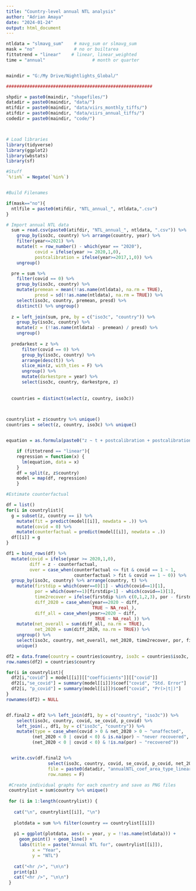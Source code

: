 ---
title: "Country-level annual NTL analysis"
author: "Adrian Amaya"
date: "2024-01-24"
output: html_document
---

<style type="text/css">
.main-container {
  max-width: 1800px;
  margin-left: auto;
  margin-right: auto;
}
</style>

```{r setup, include=FALSE}

ntldata = "slmavg_sum"    # mavg_sum or slmavg_sum
mask = "no"               # no or builtarea
fittotrend = "linear"    # linear, linear_weighted
time = "annual"                  # month or quarter


maindir = "G:/My Drive/Nightlights_Global/"

########################################################

shpdir = paste0(maindir, "shapefiles/")
datadir = paste0(maindir, "data/")
mtifdir = paste0(maindir, "data/viirs_monthly_tiffs/")
atifdir = paste0(maindir, "data/viirs_annual_tiffs/")
codedir = paste0(maindir, "code/")



# Load libraries
library(tidyverse)
library(ggplot2)
library(wbstats)
library(sf)

#Stuff
`%!in%` = Negate(`%in%`)


#Build Filenames

if(mask=="no"){
  ntlfile = paste0(mtifdir, "NTL_annual_", ntldata,".csv")
} 

```



```{r}



# Import annual NTL data
  sum = read.csv(paste0(atifdir, "NTL_annual_", ntldata, ".csv")) %>%
    group_by(iso3c, country) %>% arrange(country, year) %>%
    filter(year<=2021) %>%
    mutate(t = row_number() - which(year == "2020"),
           covid = ifelse(year >= 2020,1,0),
           postcalibration = ifelse(year>=2017,1,0)) %>%
    ungroup()

  pre = sum %>%
    filter(covid == 0) %>%
    group_by(iso3c, country) %>%
    mutate(premean = mean(!!as.name(ntldata), na.rm = TRUE),
           presd = sd(!!as.name(ntldata), na.rm = TRUE)) %>%
    select(iso3c, country, premean, presd) %>%
    distinct() %>% ungroup()
  
  z = left_join(sum, pre, by = c("iso3c", "country")) %>%
    group_by(iso3c, country) %>%
    mutate(z = (!!as.name(ntldata) - premean) / presd) %>%
    ungroup()
  
  predarkest = z %>%
      filter(covid == 0) %>%
      group_by(iso3c, country) %>%
      arrange(desc(t)) %>%
      slice_min(z, with_ties = F) %>%
      ungroup() %>%
      mutate(darkestpre = year) %>%
      select(iso3c, country, darkestpre, z)
  
  
  countries = distinct(select(z, country, iso3c))

  
```


```{r}
countrylist = z$country %>% unique()
countries = select(z, country, iso3c) %>% unique()


equation = as.formula(paste0("z ~ t + postcalibration + postcalibration*t + covid + covid*t"))

    if (fittotrend == "linear"){
    regression = function(x) {
      lm(equation, data = x)
    }
    df = split(z, z$country)
    model = map(df, regression)
    }

#Estimate counterfactual

df = list()
for(i in countrylist){
  g = subset(z, country == i) %>%
    mutate(fit = predict(model[[i]], newdata = .)) %>%
    mutate(covid = 0) %>%
    mutate(counterfactual = predict(model[[i]], newdata = .))
  df[[i]] = g
}

df1 = bind_rows(df) %>%
  mutate(covid = ifelse(year >= 2020,1,0),
         diff = z - counterfactual,
         over = case_when(counterfactual <= fit & covid == 1 ~ 1, 
                          counterfactual > fit & covid == 1 ~ 0)) %>%
  group_by(iso3c, country) %>% arrange(country, t) %>%
    mutate(firstdip = which(over==0)[1] - which(covid==1)[1],
           por = which(over==1)[firstdip+1] - which(covid==1)[1],
           time2recover = ifelse(firstdip %in% c(0,1,2,3), por - firstdip, NA_real_),
           diff_2020 = case_when(year==2020 ~ diff,
                                 TRUE ~ NA_real_),
           diff_all = case_when(year>=2020 ~ diff, 
                                  TRUE ~ NA_real_)) %>%
    mutate(net_overall = sum(diff_all, na.rm = TRUE),
           net_2020 = sum(diff_2020, na.rm = TRUE)) %>%
    ungroup() %>%
    select(iso3c, country, net_overall, net_2020, time2recover, por, firstdip) %>%
    unique() 

df2 = data.frame(country = countries$country, iso3c = countries$iso3c, row.names = countries$country)
row.names(df2) = countries$country

for(i in countrylist){
  df2[i,"covid"] = model[[i]][["coefficients"]][["covid"]]
  df2[i,"se_covid"] = summary(model[[i]])$coef["covid", "Std. Error"]
  df2[i, "p_covid"] = summary(model[[i]])$coef["covid", "Pr(>|t|)"]
}
rownames(df2) = NULL


df.final2 = df2 %>% left_join(df1, by = c("country", "iso3c")) %>%
    select(iso3c, country, covid, se_covid, p_covid) %>%
    left_join(., df1, by = c("iso3c", "country")) %>%
    mutate(type = case_when(covid > 0 & net_2020 > 0 ~ "unaffected",
          (net_2020 < 0 | covid < 0) & is.na(por) ~ "never recovered",
          (net_2020 < 0 | covid < 0) & !is.na(por) ~ "recovered"))


  write.csv(df.final2 %>% 
                select(iso3c, country, covid, se_covid, p_covid, net_2020, net_overall, time2recover, por, firstdip, type), 
                file = paste0(datadir, "annualNTL_coef_area_type_linear", ".csv"),
                row.names = F)


```


```{r echo=FALSE, out.width="33%", results="asis"}

 #Create individual graphs for each country and save as PNG files
 countrylist = sum$country %>% unique()
 
 for (i in 1:length(countrylist)) {
   
   cat("\n", countrylist[[i]], "\n")
 
   plotdata = sum %>% filter(country == countrylist[[i]])
   
   p1 = ggplot(plotdata, aes(x = year, y = !!as.name(ntldata))) +
     geom_point() + geom_line() +
     labs(title = paste("Annual NTL for", countrylist[[i]]),
          x = "Year",
          y = "NTL")
   
   cat("<hr />", "\n\n")
   print(p1)
   cat("<hr />", "\n\n")
 }


```
